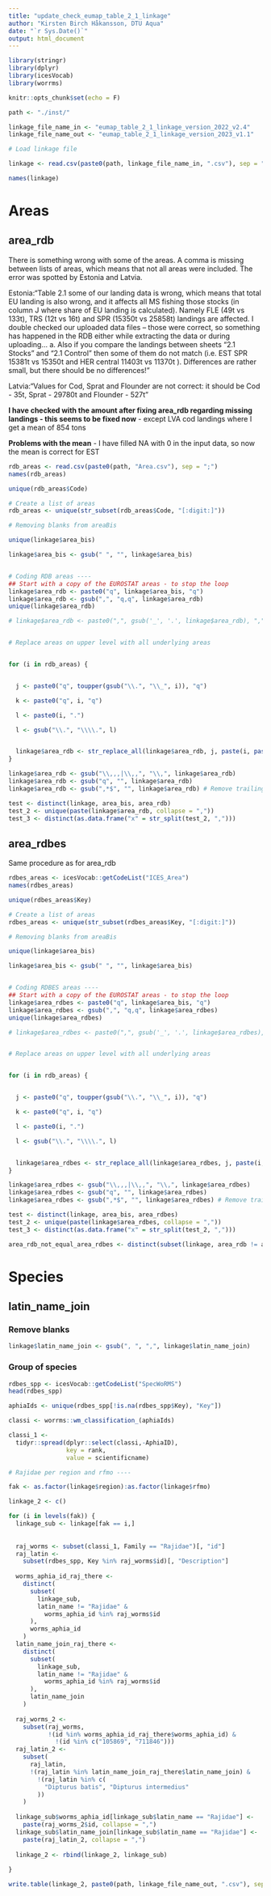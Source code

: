 ```yaml
---
title: "update_check_eumap_table_2_1_linkage"
author: "Kirsten Birch Håkansson, DTU Aqua"
date: "`r Sys.Date()`"
output: html_document
---
```


```r

library(stringr)
library(dplyr)
library(icesVocab)
library(worrms)

knitr::opts_chunk$set(echo = F)

path <- "./inst/"

linkage_file_name_in <- "eumap_table_2_1_linkage_version_2022_v2.4"
linkage_file_name_out <- "eumap_table_2_1_linkage_version_2023_v1.1"

```

```r
# Load linkage file

linkage <- read.csv(paste0(path, linkage_file_name_in, ".csv"), sep = ";", header = T)

names(linkage)
```

# Areas
## area_rdb
There is something wrong with some of the areas. A comma is missing between lists of areas, which means that not all areas were included. The error was spotted by Estonia and Latvia.

Estonia:"Table 2.1 some of our landing data is wrong, which means that total EU landing is also wrong, and it affects all MS fishing those stocks (in column J where share of EU landing is calculated). Namely FLE (49t vs 133t), TRS (12t vs 16t) and SPR (15350t vs 25858t) landings are affected. I double checked our uploaded data files – those were correct, so something has happened in the RDB either while extracting the data or during uploading... 
a.	Also if you compare the landings between sheets “2.1 Stocks” and “2.1 Control” then some of them do not match (i.e. EST SPR 15381t vs 15350t and HER central 11403t vs 11370t ). Differences are rather small, but there should be no differences!"

Latvia:"Values for Cod, Sprat and Flounder are not correct: it should be Cod - 35t, Sprat - 29780t and Flounder - 527t"

**I have checked with the amount after fixing area_rdb regarding missing landings - this seems to be fixed now** - except LVA cod landings where I get a mean of 854 tons

**Problems with the mean** - I have filled NA with 0 in the input data, so now the mean is correct for EST

```r
rdb_areas <- read.csv(paste0(path, "Area.csv"), sep = ";")
names(rdb_areas)

unique(rdb_areas$Code)

# Create a list of areas
rdb_areas <- unique(str_subset(rdb_areas$Code, "[:digit:]"))

# Removing blanks from areaBis

unique(linkage$area_bis)

linkage$area_bis <- gsub(" ", "", linkage$area_bis)


# Coding RDB areas ----
## Start with a copy of the EUROSTAT areas - to stop the loop
linkage$area_rdb <- paste0("q", linkage$area_bis, "q")
linkage$area_rdb <- gsub(",", "q,q", linkage$area_rdb)
unique(linkage$area_rdb)

# linkage$area_rdb <- paste0(",", gsub('_', '.', linkage$area_rdb), ",") # , add to make the gsub a bit easier


# Replace areas on upper level with all underlying areas


for (i in rdb_areas) {


  j <- paste0("q", toupper(gsub("\\.", "\\_", i)), "q")

  k <- paste0("q", i, "q")

  l <- paste0(i, ".")

  l <- gsub("\\.", "\\\\.", l)


  linkage$area_rdb <- str_replace_all(linkage$area_rdb, j, paste(i, paste(str_subset(rdb_areas, l), collapse = ","), ",", sep = ","))
}

linkage$area_rdb <- gsub("\\,,,|\\,,", "\\,", linkage$area_rdb)
linkage$area_rdb <- gsub("q", "", linkage$area_rdb)
linkage$area_rdb <- gsub(",*$", "", linkage$area_rdb) # Remove trailing comma

test <- distinct(linkage, area_bis, area_rdb)
test_2 <- unique(paste(linkage$area_rdb, collapse = ","))
test_3 <- distinct(as.data.frame("x" = str_split(test_2, ",")))
```

## area_rdbes
Same procedure as for area_rdb
```r

rdbes_areas <- icesVocab::getCodeList("ICES_Area")
names(rdbes_areas)

unique(rdbes_areas$Key)

# Create a list of areas
rdbes_areas <- unique(str_subset(rdbes_areas$Key, "[:digit:]"))

# Removing blanks from areaBis

unique(linkage$area_bis)

linkage$area_bis <- gsub(" ", "", linkage$area_bis)


# Coding RDBES areas ----
## Start with a copy of the EUROSTAT areas - to stop the loop
linkage$area_rdbes <- paste0("q", linkage$area_bis, "q")
linkage$area_rdbes <- gsub(",", "q,q", linkage$area_rdbes)
unique(linkage$area_rdbes)

# linkage$area_rdbes <- paste0(",", gsub('_', '.', linkage$area_rdbes), ",") # , add to make the gsub a bit easier


# Replace areas on upper level with all underlying areas


for (i in rdb_areas) {


  j <- paste0("q", toupper(gsub("\\.", "\\_", i)), "q")

  k <- paste0("q", i, "q")

  l <- paste0(i, ".")

  l <- gsub("\\.", "\\\\.", l)


  linkage$area_rdbes <- str_replace_all(linkage$area_rdbes, j, paste(i, paste(str_subset(rdb_areas, l), collapse = ","), ",", sep = ","))
}

linkage$area_rdbes <- gsub("\\,,,|\\,,", "\\,", linkage$area_rdbes)
linkage$area_rdbes <- gsub("q", "", linkage$area_rdbes)
linkage$area_rdbes <- gsub(",*$", "", linkage$area_rdbes) # Remove trailing comma

test <- distinct(linkage, area_bis, area_rdbes)
test_2 <- unique(paste(linkage$area_rdbes, collapse = ","))
test_3 <- distinct(as.data.frame("x" = str_split(test_2, ",")))

area_rdb_not_equal_area_rdbes <- distinct(subset(linkage, area_rdb != area_rdbes), area_bis, area_rdb, area_rdbes)

```


# Species
## latin_name_join
### Remove blanks

```r

linkage$latin_name_join <- gsub(", ", ",", linkage$latin_name_join)

```

### Group of species 

```r
rdbes_spp <- icesVocab::getCodeList("SpecWoRMS")
head(rdbes_spp)

aphiaIds <- unique(rdbes_spp[!is.na(rdbes_spp$Key), "Key"])

classi <- worrms::wm_classification_(aphiaIds)

classi_1 <-
  tidyr::spread(dplyr::select(classi,-AphiaID),
                key = rank,
                value = scientificname)

# Rajidae per region and rfmo ----

fak <- as.factor(linkage$region):as.factor(linkage$rfmo)

linkage_2 <- c()

for (i in levels(fak)) {
  linkage_sub <- linkage[fak == i,]
  
  
  raj_worms <- subset(classi_1, Family == "Rajidae")[, "id"]
  raj_latin <-
    subset(rdbes_spp, Key %in% raj_worms$id)[, "Description"]
  
  worms_aphia_id_raj_there <-
    distinct(
      subset(
        linkage_sub,
        latin_name != "Rajidae" &
          worms_aphia_id %in% raj_worms$id
      ),
      worms_aphia_id
    )
  latin_name_join_raj_there <-
    distinct(
      subset(
        linkage_sub,
        latin_name != "Rajidae" &
          worms_aphia_id %in% raj_worms$id
      ),
      latin_name_join
    )
  
  raj_worms_2 <-
    subset(raj_worms,
           !(id %in% worms_aphia_id_raj_there$worms_aphia_id) &
             !(id %in% c("105869", "711846")))
  raj_latin_2 <-
    subset(
      raj_latin,
      !(raj_latin %in% latin_name_join_raj_there$latin_name_join) &
        !(raj_latin %in% c(
          "Dipturus batis", "Dipturus intermedius"
        ))
    )
  
  linkage_sub$worms_aphia_id[linkage_sub$latin_name == "Rajidae"] <-
    paste(raj_worms_2$id, collapse = ",")
  linkage_sub$latin_name_join[linkage_sub$latin_name == "Rajidae"] <-
    paste(raj_latin_2, collapse = ",")
  
  linkage_2 <- rbind(linkage_2, linkage_sub)
  
}

```


```r

write.table(linkage_2, paste0(path, linkage_file_name_out, ".csv"), sep = ";")

```



